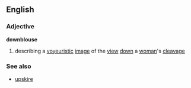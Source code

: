 ==English==
===Adjective===
'''downblouse'''
{{wikipedia}}
#describing a [[voyeuristic]] [[image]] of the [[view]] [[down]] a [[woman]]'s [[cleavage]]
===See also===
*[[upskire]]